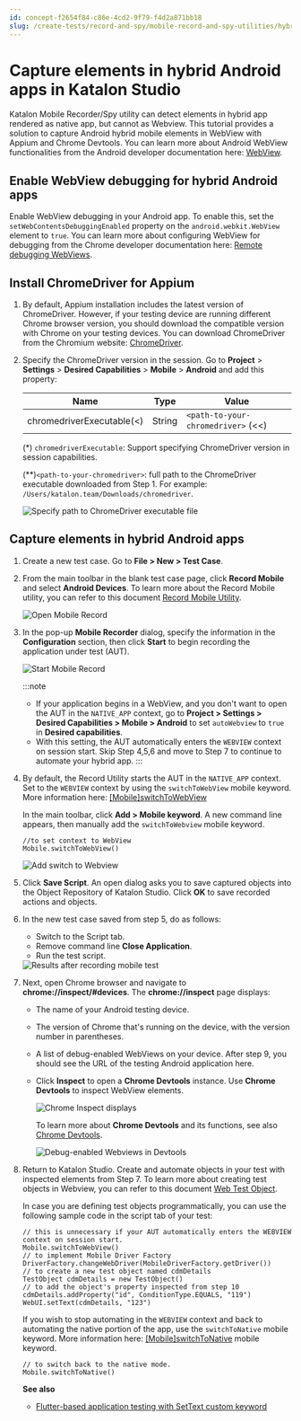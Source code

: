 ```yaml
---
id: concept-f2654f84-c86e-4cd2-9f79-f4d2a871bb18
slug: /create-tests/record-and-spy/mobile-record-and-spy-utilities/hybrid-mobile-apps-testing/capture-elements-in-hybrid-android-apps-in-katalon-studio
---
```


# Capture elements in hybrid Android apps in Katalon Studio

Katalon Mobile Recorder/Spy utility can detect elements in hybrid app rendered as native app, but cannot as Webview. This tutorial provides a solution to capture Android hybrid mobile elements in WebView with Appium and Chrome Devtools. You can learn more about Android WebView functionalities from the Android developer documentation here: [WebView](https://developer.android.com/reference/android/webkit/WebView).

## Enable WebView debugging for hybrid Android apps

Enable WebView debugging in your Android app. To enable this, set the <code>setWebContentsDebuggingEnabled</code> property on the <code>android.webkit.WebView</code> element to <code>true</code>. You can learn more about configuring WebView for debugging from the Chrome developer documentation here: [Remote debugging WebViews](https://developer.chrome.com/docs/devtools/remote-debugging/webviews/).

## Install ChromeDriver for Appium

1.  By default, Appium installation includes the latest version of ChromeDriver. However, if your testing device are running different Chrome browser version, you should download the compatible version with Chrome on your testing devices. You can download ChromeDriver from the Chromium website: [ChromeDriver](https://sites.google.com/chromium.org/driver/downloads).

2.  Specify the ChromeDriver version in the session. Go to **Project** &gt; **Settings** &gt; **Desired Capabilities** &gt; **Mobile** &gt; **Android** and add this property:

    <table><tr><th>Name</th><th>Type</th><th>Value</th></tr><tbody><tr><td>chromedriverExecutable(&lt;)</td><td>String</td><td><code>&lt;path-to-your-chromedriver&gt;</code> (&lt;&lt;)</td></tr>    </tbody></table>

    \(\*\) <code>chromedriverExecutable</code>: Support specifying ChromeDriver version in session capabilities.

    \(\*\*\)<code>&lt;path-to-your-chromedriver&gt;</code>: full path to the ChromeDriver executable downloaded from Step 1. For example: <code>/Users/katalon.team/Downloads/chromedriver</code>.

    <img src="/doc_images/Documents/Create_tests/Record_And_Spy/Mobile_Record_And_Spy_Utilities/Hybird_Mobile_Apps_Testing/capture-elements-in-hybrid-android-apps/Image/KS-HYBRID-Specify-path-to-ChromeDriver.png" alt="Specify path to ChromeDriver executable file" />


## Capture elements in hybrid Android apps

1.  Create a new test case. Go to **File &gt; New &gt; Test Case**.
2.  From the main toolbar in the blank test case page, click **Record Mobile** and select **Android Devices**. To learn more about the Record Mobile utility, you can refer to this document [Record Mobile Utility](/create-tests/record-and-spy/mobile-record-and-spy-utilities/generate-test-scripts-for-a-progressive-web-app-using-mobile-recorder-in-katalon-studio).

    <img src="https://github.com/katalon-studio/docs-images/raw/master/katalon-studio/docs/capture-objects-in-hybrid-apps/Open-mobile-record.png" alt="Open Mobile Record" />

3.  In the pop-up **Mobile Recorder** dialog, specify the information in the **Configuration** section, then click **Start** to begin recording the application under test \(AUT\).

    <img src="https://github.com/katalon-studio/docs-images/raw/master/katalon-studio/docs/capture-objects-in-hybrid-apps/Start-mobile-record.png" alt="Start Mobile Record" />

    
    :::note

    -   If your application begins in a WebView, and you don't want to open the AUT in the <code>NATIVE&#95;APP</code> context, go to **Project &gt; Settings &gt; Desired Capabilities &gt; Mobile &gt; Android** to set <code>autoWebview</code> to <code>true</code> in **Desired capabilities**.
    -   With this setting, the AUT automatically enters the <code>WEBVIEW</code> context on session start. Skip Step 4,5,6 and move to Step 7 to continue to automate your hybrid app.
    :::

4.  By default, the Record Utility starts the AUT in the <code>NATIVE&#95;APP</code> context. Set to the <code>WEBVIEW</code> context by using the <code>switchToWebView</code> mobile keyword. More information here: [\[Mobile\]switchToWebView](/create-tests/keywords/keyword-description-in-katalon-studio/mobile-keywords/mobile-switch-to-web-view)

    In the main toolbar, click **Add &gt; Mobile keyword**. A new command line appears, then manually add the <code>switchToWebview</code> mobile keyword.

    ```
    //to set context to WebView
    Mobile.switchToWebView()
    
    ```

    <img src="https://github.com/katalon-studio/docs-images/raw/master/katalon-studio/docs/capture-objects-in-hybrid-apps/add-webview-mobile-keyword.001.jpeg" alt="Add switch to Webview" />

5.  Click **Save Script**. An open dialog asks you to save captured objects into the Object Repository of Katalon Studio. Click **OK** to save recorded actions and objects.

6.  In the new test case saved from step 5, do as follows:

    -   Switch to the Script tab.
    -   Remove command line **Close Application**.
    -   Run the test script.
    <img src="https://github.com/katalon-studio/docs-images/raw/master/katalon-studio/docs/capture-objects-in-hybrid-apps/results-after-recording-mobile-test.png" alt="Results after recording mobile test" />

7.  Next, open Chrome browser and navigate to **chrome://inspect/\#devices**. The **chrome://inspect** page displays:

    -   The name of your Android testing device.
    -   The version of Chrome that's running on the device, with the version number in parentheses.
    -   A list of debug-enabled WebViews on your device. After step 9, you should see the URL of the testing Android application here.
    -   Click **Inspect** to open a **Chrome Devtools** instance. Use **Chrome Devtools** to inspect WebView elements.

        <img src="https://github.com/katalon-studio/docs-images/raw/master/katalon-studio/docs/capture-objects-in-hybrid-apps/chrome-inspect-displays-hybrid-app.png" alt="Chrome Inspect displays" />

        To learn more about **Chrome Devtools** and its functions, see also [Chrome Devtools](https://developer.chrome.com/docs/devtools/).

        <img src="https://github.com/katalon-studio/docs-images/raw/master/katalon-studio/docs/capture-objects-in-hybrid-apps/Chrome-Devtools.png" alt="Debug-enabled Webviews in Devtools" />

8.  Return to Katalon Studio. Create and automate objects in your test with inspected elements from Step 7. To learn more about creating test objects in Webview, you can refer to this document [Web Test Object](/create-tests/test-objects/web-test-objects/manage-web-test-objects-in-katalon-studio).

    In case you are defining test objects programmatically, you can use the following sample code in the script tab of your test:

    ```
    // this is unnecessary if your AUT automatically enters the WEBVIEW context on session start. 
    Mobile.switchToWebView() 
    // to implement Mobile Driver Factory 
    DriverFactory.changeWebDriver(MobileDriverFactory.getDriver())
    // to create a new test object named cdmDetails 
    TestObject cdmDetails = new TestObject() 
    // to add the object's property inspected from step 10 
    cdmDetails.addProperty("id", ConditionType.EQUALS, "119") 
    WebUI.setText(cdmDetails, "123")
    
    ```

    If you wish to stop automating in the <code>WEBVIEW</code> context and back to automating the native portion of the app, use the <code>switchToNative</code> mobile keyword. More information here: [\[Mobile\]switchToNative](/create-tests/keywords/keyword-description-in-katalon-studio/mobile-keywords/mobile-switch-to-native) mobile keyword.

    ```
    // to switch back to the native mode.
    Mobile.switchToNative()
    
    ```

    **See also**

    -   [Flutter-based application testing with SetText custom keyword](/create-tests/keywords/custom-keywords/flutter-based-application-testing-with-custom-settext-keyword-in-katalon-studio)